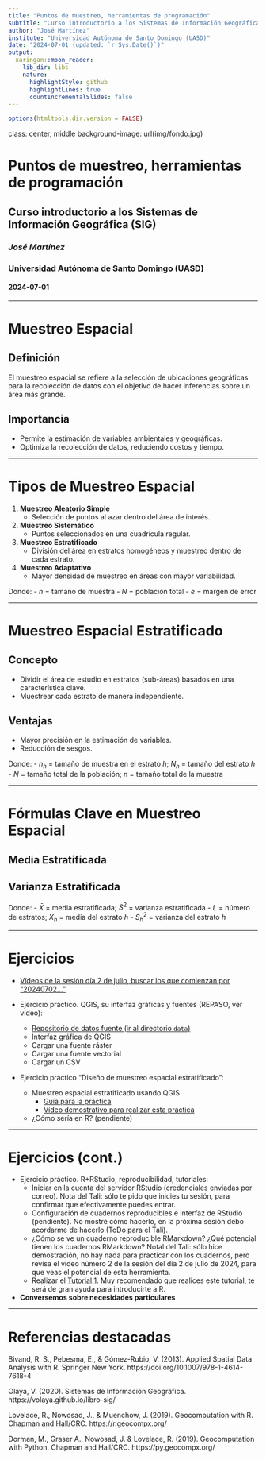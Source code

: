 ```yaml
---
title: "Puntos de muestreo, herramientas de programación"
subtitle: "Curso introductorio a los Sistemas de Información Geográfica (SIG)"
author: "José Martínez"
institute: "Universidad Autónoma de Santo Domingo (UASD)"
date: "2024-07-01 (updated: `r Sys.Date()`)"
output:
  xaringan::moon_reader:
    lib_dir: libs
    nature:
      highlightStyle: github
      highlightLines: true
      countIncrementalSlides: false
---
```



```r
options(htmltools.dir.version = FALSE)
```

class: center, middle
background-image: url(img/fondo.jpg)

# Puntos de muestreo, herramientas de programación
## Curso introductorio a los Sistemas de Información Geográfica (SIG)
### *José Martínez*
### Universidad Autónoma de Santo Domingo (UASD)
#### 2024-07-01

---

# Muestreo Espacial

## Definición
El muestreo espacial se refiere a la selección de ubicaciones geográficas para la recolección de datos con el objetivo de hacer inferencias sobre un área más grande.

## Importancia
- Permite la estimación de variables ambientales y geográficas.
- Optimiza la recolección de datos, reduciendo costos y tiempo.

---

# Tipos de Muestreo Espacial

1. **Muestreo Aleatorio Simple**
   - Selección de puntos al azar dentro del área de interés.
2. **Muestreo Sistemático**
   - Puntos seleccionados en una cuadrícula regular.
3. **Muestreo Estratificado**
   - División del área en estratos homogéneos y muestreo dentro de cada estrato.
4. **Muestreo Adaptativo**
   - Mayor densidad de muestreo en áreas con mayor variabilidad.

\begin{equation}
n = \frac{N}{1 + Ne^2}
\end{equation}

Donde:
- $n$ = tamaño de muestra
- $N$ = población total
- $e$ = margen de error

---

# Muestreo Espacial Estratificado

## Concepto
- Dividir el área de estudio en estratos (sub-áreas) basados en una característica clave.
- Muestrear cada estrato de manera independiente.

## Ventajas
- Mayor precisión en la estimación de variables.
- Reducción de sesgos.

\begin{equation}
n_h = \frac{N_h}{N} \cdot n
\end{equation}

Donde:
- $n_h$ = tamaño de muestra en el estrato $h$; $N_h$ = tamaño del estrato $h$
- $N$ = tamaño total de la población; $n$ = tamaño total de la muestra

---

# Fórmulas Clave en Muestreo Espacial

## Media Estratificada

\begin{equation}
\bar{X} = \sum_{h=1}^L \left( \frac{N_h}{N} \cdot \bar{X}_h \right)
\end{equation}

## Varianza Estratificada
\begin{equation}
S^2 = \sum_{h=1}^L \left( \frac{N_h^2}{N^2} \cdot S_h^2 \right)
\end{equation}

Donde:
- $\bar{X}$ = media estratificada; $S^2$ = varianza estratificada
- $L$ = número de estratos; $\bar{X}_h$ = media del estrato $h$
- $S_h^2$ = varianza del estrato $h$

---

# Ejercicios

- [Vídeos de la sesión día 2 de julio, buscar los que comienzan por "20240702..."](https://drive.google.com/drive/folders/1HSMhHR2AeRNIFAAl0TVL2hkorP6MdV2B?usp=drive_link)

- Ejercicio práctico. QGIS, su interfaz gráficas y fuentes (REPASO, ver vídeo):
  - [Repositorio de datos fuente (ir al directorio `data`)](https://github.com/maestria-geotel-master/material-de-apoyo)
  - Interfaz gráfica de QGIS
  - Cargar una fuente ráster
  - Cargar una fuente vectorial
  - Cargar un CSV

- Ejercicio práctico "Diseño de muestreo espacial estratificado":
  - Muestreo espacial estratificado usando QGIS
    - [Guía para la práctica](practica-muestreo.md)
    - [Vídeo demostrativo para realizar esta práctica](https://drive.google.com/file/d/1k6IotOHj6fUkyfi4rSBK6d320TY45KED/view?usp=drive_link)
  - ¿Cómo sería en R? (pendiente)

---

# Ejercicios (cont.)

- Ejercicio práctico. R+RStudio, reproducibilidad, tutoriales:
  - Iniciar en la cuenta del servidor RStudio (credenciales enviadas por correo). Nota del Tali: sólo te pido que inicies tu sesión, para confirmar que efectivamente puedes entrar.
  - Configuración de cuadernos reproducibles e interfaz de RStudio (pendiente). No mostré cómo hacerlo, en la próxima sesión debo acordarme de hacerlo (ToDo para el Tali).
  - ¿Cómo se ve un cuaderno reproducible RMarkdown? ¿Qué potencial tienen los cuadernos RMarkdown? Notal del Tali: sólo hice demostración, no hay nada para practicar con los cuadernos, pero revisa el vídeo número 2 de la sesión del día 2 de julio de 2024, para que veas el potencial de esta herramienta.
  - Realizar el [Tutorial 1](https://geofis.shinyapps.io/tutorial1/). Muy recomendado que realices este tutorial, te será de gran ayuda para introducirte a R.

- **Conversemos sobre necesidades particulares**

---

# Referencias destacadas

Bivand, R. S., Pebesma, E., & Gómez-Rubio, V. (2013). Applied Spatial Data Analysis with R. Springer New York. https://doi.org/10.1007/978-1-4614-7618-4

Olaya, V. (2020). Sistemas de Información Geográfica. https://volaya.github.io/libro-sig/

Lovelace, R., Nowosad, J., & Muenchow, J. (2019). Geocomputation with R. Chapman and Hall/CRC. https://r.geocompx.org/

Dorman, M., Graser A., Nowosad, J. & Lovelace, R. (2019). Geocomputation with Python. Chapman and Hall/CRC. https://py.geocompx.org/
